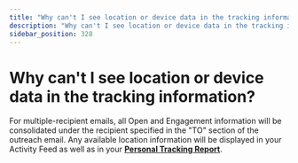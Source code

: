 ```yaml
---
title: "Why can't I see location or device data in the tracking information?"
description: "Why can't I see location or device data in the tracking information?"
sidebar_position: 328
---
```


# Why can't I see location or device data in the tracking information?

For multiple-recipient emails, all Open and Engagement information will be consolidated under the recipient specified in the "TO" section of the outreach email.
Any available location information will be displayed in your Activity Feed as well as in your [**Personal Tracking Report**](http://app.yesware.com/reports/tracking).